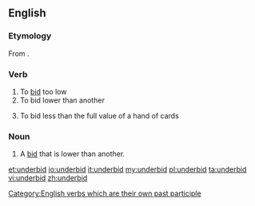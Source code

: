 ==English==

===Etymology===
From {{prefix|under|bid}}.

===Verb===
{{en-verb|underbids|underbidding|underbid}}

# To [[bid]] too low
# To bid lower than another
# {{bridge}} To bid less than the full value of a hand of cards

===Noun===
{{en-noun}}

# A [[bid]] that is lower than another.

[[Category:English verbs which are their own past participle]]

[[et:underbid]]
[[io:underbid]]
[[it:underbid]]
[[my:underbid]]
[[pl:underbid]]
[[ta:underbid]]
[[vi:underbid]]
[[zh:underbid]]